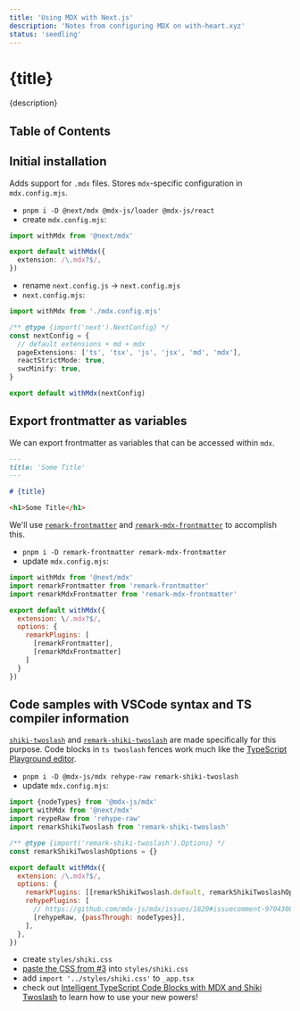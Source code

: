 ```yaml
---
title: 'Using MDX with Next.js'
description: 'Notes from configuring MDX on with-heart.xyz'
status: 'seedling'
---
```


# {title}

<p className="subtitle">{description}</p>

## Table of Contents

## Initial installation

Adds support for `.mdx` files. Stores `mdx`-specific configuration in
`mdx.config.mjs`.

- `pnpm i -D @next/mdx @mdx-js/loader @mdx-js/react`
- create `mdx.config.mjs`:

```ts
import withMdx from '@next/mdx'

export default withMdx({
  extension: /\.mdx?$/,
})
```

- rename `next.config.js` -> `next.config.mjs`
- `next.config.mjs`:

```ts
import withMdx from './mdx.config.mjs'

/** @type {import('next').NextConfig} */
const nextConfig = {
  // default extensions + md + mdx
  pageExtensions: ['ts', 'tsx', 'js', 'jsx', 'md', 'mdx'],
  reactStrictMode: true,
  swcMinify: true,
}

export default withMdx(nextConfig)
```

## Export frontmatter as variables

We can export frontmatter as variables that can be accessed within `mdx`.

```md
---
title: 'Some Title'
---

# {title}
```

<JoinCode />

```html
<h1>Some Title</h1>
```

We'll use [`remark-frontmatter`](https://github.com/remarkjs/remark-frontmatter)
and
[`remark-mdx-frontmatter`](https://github.com/remcohaszing/remark-mdx-frontmatter)
to accomplish this.

- `pnpm i -D remark-frontmatter remark-mdx-frontmatter`
- update `mdx.config.mjs`:

```js
import withMdx from '@next/mdx'
import remarkFrontmatter from 'remark-frontmatter'
import remarkMdxFrontmatter from 'remark-mdx-frontmatter'

export default withMdx({
  extension: \/.mdx?$/,
  options: {
    remarkPlugins: [
      [remarkFrontmatter],
      [remarkMdxFrontmatter]
    ]
  }
})
```

## Code samples with VSCode syntax and TS compiler information

[`shiki-twoslash`](https://shikijs.github.io/twoslash/) and
[`remark-shiki-twoslash`](https://github.com/shikijs/twoslash/tree/main/packages/remark-shiki-twoslash)
are made specifically for this purpose. Code blocks in `ts twoslash` fences work
much like the
[TypeScript Playground editor](https://www.typescriptlang.org/play).

- `pnpm i -D @mdx-js/mdx rehype-raw remark-shiki-twoslash`
- update `mdx.config.mjs`:

```js
import {nodeTypes} from '@mdx-js/mdx'
import withMdx from '@next/mdx'
import reypeRaw from 'rehype-raw'
import remarkShikiTwoslash from 'remark-shiki-twoslash'

/** @type {import('remark-shiki-twoslash').Options} */
const remarkShikiTwoslashOptions = {}

export default withMdx({
  extension: /\.mdx?$/,
  options: {
    remarkPlugins: [[remarkShikiTwoslash.default, remarkShikiTwoslashOptions]],
    rehypePlugins: [
      // https://github.com/mdx-js/mdx/issues/1820#issuecomment-970430877
      [rehypeRaw, {passThrough: nodeTypes}],
    ],
  },
})
```

- create `styles/shiki.css`
- [paste the CSS from #3](https://github.com/shikijs/twoslash/tree/main/packages/remark-shiki-twoslash#plugin-setup)
  into `styles/shiki.css`
- add `import '../styles/shiki.css'` to `_app.tsx`
- check out
  [Intelligent TypeScript Code Blocks with MDX and Shiki Twoslash](./shiki) to
  learn how to use your new powers!
